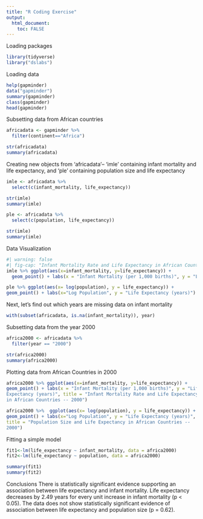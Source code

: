```yaml
---
title: "R Coding Exercise"
output:
  html_document:
    toc: FALSE
---
```


Loading packages
```r
library(tidyverse) 
library("dslabs")
```

Loading data
```r
help(gapminder)
data("gapminder")
summary(gapminder)
class(gapminder)
head(gapminder)
```

Subsetting data from African countries
```r
africadata <- gapminder %>% 
  filter(continent=="Africa")

str(africadata)
summary(africadata)
```

Creating new objects from 'africadata'-- 'imle' containing infant
mortality and life expectancy, and 'ple' containing population size and
life expectancy
```r
imle <- africadata %>% 
  select(c(infant_mortality, life_expectancy))

str(imle)
summary(imle)

ple <- africadata %>% 
  select(c(population, life_expectancy))

str(imle)
summary(imle)

```

Data Visualization
```r
#| warning: false
#| fig-cap: "Infant Mortality Rate and Life Expectancy in African Countries -- 1960 - 2015"
imle %>% ggplot(aes(x=infant_mortality, y=life_expectancy)) + 
  geom_point() + labs(x = "Infant Mortality (per 1,000 births)", y = "Life Expectancy (years)")
```

```r
ple %>% ggplot(aes(x= log(population), y = life_expectancy)) + 
geom_point() + labs(x="Log Population", y = "Life Expectancy (years)")
```

Next, let's find out which years are missing data on infant mortality
```r
with(subset(africadata, is.na(infant_mortality)), year)
```

Subsetting data from the year 2000
```r
africa2000 <- africadata %>% 
  filter(year == "2000")

str(africa2000)
summary(africa2000)
```

Plotting data from African Countries in 2000
```r
africa2000 %>% ggplot(aes(x=infant_mortality, y=life_expectancy)) +
geom_point() + labs(x = "Infant Mortality (per 1,000 births)", y = "Life
Expectancy (years)", title = "Infant Mortality Rate and Life Expectancy
in African Countries -- 2000")

africa2000 %>%  ggplot(aes(x= log(population), y = life_expectancy)) +
geom_point() + labs(x="Log Population", y = "Life Expectancy (years)",
title = "Population Size and Life Expectancy in African Countries --
2000")
```

Fitting a simple model
```r
fit1<-lm(life_expectancy ~ infant_mortality, data = africa2000)
fit2<-lm(life_expectancy ~ population, data = africa2000)
```

```r
summary(fit1) 
summary(fit2)
```

Conclusions
There is statistically significant evidence supporting an association between life expectancy and infant mortality. Life expectancy decreases by 2.49 years for every unit increase in infant mortality (p < 0.05). The data does not show statistically significant evidence of association between life expectancy and population size (p = 0.62).

